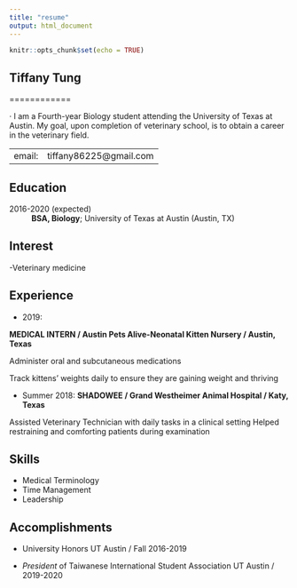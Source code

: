 ```yaml
---
title: "resume"
output: html_document
---
```


```r
knitr::opts_chunk$set(echo = TRUE)
```

## Tiffany Tung

============

· I am a Fourth-year Biology student attending the University of
Texas at Austin. My goal, upon completion of veterinary school, is
to obtain a career in the veterinary field.

-------------------     ----------------------------
email:                        tiffany86225@gmail.com
-------------------     ----------------------------

Education
---------

2016-2020 (expected)
:   **BSA, Biology**; University of Texas at Austin (Austin, TX)

Interest 
----------

-Veterinary medicine 

Experience
----------

- 2019:

**MEDICAL INTERN / Austin Pets Alive-Neonatal Kitten Nursery / Austin, Texas**

Administer oral and subcutaneous medications

Track kittens’ weights daily to ensure they are gaining weight and thriving

- Summer 2018:
**SHADOWEE / Grand Westheimer Animal Hospital / Katy, Texas**

Assisted Veterinary Technician with daily tasks in a clinical setting
Helped restraining and comforting patients during examination

Skills 
----------
- Medical Terminology
- Time Management
- Leadership


Accomplishments
----------
- University Honors
UT Austin / Fall 2016-2019

- *President* of Taiwanese
International Student Association
UT Austin / 2019-2020
